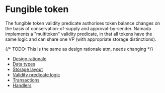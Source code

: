 # Fungible token

The fungible token validity predicate authorises token balance changes on the basis of conservation-of-supply and approval-by-sender. Namada implements a "multitoken" validity predicate, in that all tokens have the same logic and can share one VP (with appropriate storage distinctions).

{/* TODO: This is the same as design rationale atm, needs changing */}

- [Design rationale](./multitoken/design.mdx)
- [Data types](./multitoken/data-types.mdx)
- [Storage layout](./multitoken/storage.mdx)
- [Validity predicate logic](./multitoken/vp.mdx)
- [Transactions](./multitoken/txs.mdx)
- [Handlers](./multitoken/handlers.mdx)